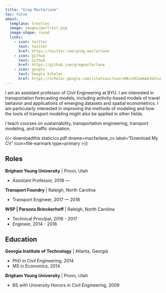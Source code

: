 ```yaml
---
title: "Greg Macfarlane"
toc: false
about:
  template: trestles
  image: images/portrait.png
  image-shape: round
  links:
    - icon: twitter
      text: twitter
      href: https://twitter.com/greg_macfarlane
    - icon: github
      text: Github
      href: https://github.com/gregmacfarlane
    - icon: google
      text: Google Scholar
      href: https://scholar.google.com/citations?user=MEztOCoAAAAJ&hl=en
---
```


I am an assistant professor of Civil Engineering at BYU. I am interested in
transportation forecasting models, including activity-based models of travel 
behavior and applications of emerging datasets and spatial econometrics. I
am particularly interested in improving the methods of modeling and how the tools of transport modeling might also be applied in other fields.

I teach courses on sustainability, transportation engineering, transport modeling,
and traffic simulation.

{{< downloadthis static/cv.pdf dname=macfarlane_cv label="Download My CV" icon=file-earmark type=primary >}}

## Roles

**Brigham Young University** | Provo, Utah

  - Assistant Professor, 2018 ---
  
**Transport Foundry** | Raleigh, North Carolina

  - Transport Engineer, 2017 --- 2018
  
**WSP | Parsons Brinckerhoff** | Raleigh, North Carolina

  - Technical Principal, 2016 - 2017
  - Engineer, 2014 - 2016

## Education

**Georgia Institute of Technology** | Atlanta, Georgia

  - PhD in Civil Engineering, 2014
  - MS in Economics, 2014

**Brigham Young University** | Provo, Utah

  - BS with University Honors in Civil Engineering,  2009

